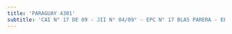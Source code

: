```yaml
---
title: 'PARAGUAY 4301'
subtitle: 'CAI N° 17 DE 09 - JII N° 04/09° - EPC N° 17 BLAS PARERA - EPA N° 17 BLAS PARERA'
---
```



